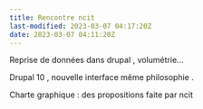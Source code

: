 ```yaml
---
title: Rencontre ncit
last-modified: 2023-03-07 04:17:20Z
date: 2023-03-07 04:11:20Z
---
```


Reprise de données dans drupal , volumétrie...

Drupal 10 , nouvelle interface même philosophie .

Charte graphique : des propositions faite par ncit
